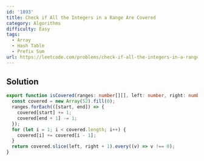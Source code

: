 ```yaml
---
id: '1893'
title: Check if All the Integers in a Range Are Covered
category: Algorithms
difficulty: Easy
tags:
  - Array
  - Hash Table
  - Prefix Sum
url: https://leetcode.com/problems/check-if-all-the-integers-in-a-range-are-covered
---
```


## Solution

```typescript showLineNumbers
export function isCovered(ranges: number[][], left: number, right: number): boolean {
  const covered = new Array(52).fill(0);
  ranges.forEach(([start, end]) => {
    covered[start] += 1;
    covered[end + 1] -= 1;
  });
  for (let i = 1; i < covered.length; i++) {
    covered[i] += covered[i - 1];
  }
  return covered.slice(left, right + 1).every((v) => v !== 0);
}
```
